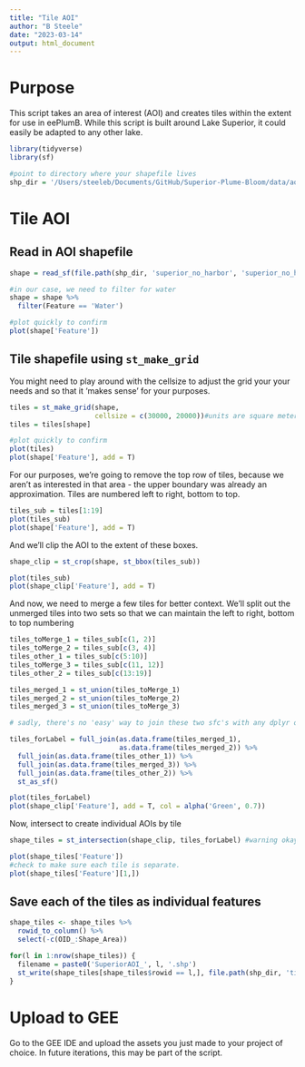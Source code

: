 ```yaml
---
title: "Tile AOI"
author: "B Steele"
date: "2023-03-14"
output: html_document
---
```


# Purpose

This script takes an area of interest (AOI) and creates tiles within the extent for use in eePlumB. While this script is built around Lake Superior, it could easily be adapted to any other lake.

```r
library(tidyverse)
library(sf)

#point to directory where your shapefile lives
shp_dir = '/Users/steeleb/Documents/GitHub/Superior-Plume-Bloom/data/aoi/'
```

# Tile AOI

## Read in AOI shapefile

```r
shape = read_sf(file.path(shp_dir, 'superior_no_harbor', 'superior_no_harbor.shp'))

#in our case, we need to filter for water
shape = shape %>% 
  filter(Feature == 'Water')

#plot quickly to confirm
plot(shape['Feature'])
```

## Tile shapefile using `st_make_grid`

You might need to play around with the cellsize to adjust the grid your your needs and so that it 'makes sense' for your purposes.

```r
tiles = st_make_grid(shape,
                     cellsize = c(30000, 20000))#units are square meters for Superior
tiles = tiles[shape]

#plot quickly to confirm
plot(tiles)
plot(shape['Feature'], add = T)
```

For our purposes, we're going to remove the top row of tiles, because we aren't as interested in that area - the upper boundary was already an approximation. Tiles are numbered left to right, bottom to top.

```r
tiles_sub = tiles[1:19]
plot(tiles_sub)
plot(shape['Feature'], add = T)
```

And we'll clip the AOI to the extent of these boxes.

```r
shape_clip = st_crop(shape, st_bbox(tiles_sub))

plot(tiles_sub)
plot(shape_clip['Feature'], add = T)
```

And now, we need to merge a few tiles for better context. We'll split out the unmerged tiles into two sets so that we can maintain the left to right, bottom to top numbering

```r
tiles_toMerge_1 = tiles_sub[c(1, 2)]
tiles_toMerge_2 = tiles_sub[c(3, 4)]
tiles_other_1 = tiles_sub[c(5:10)]
tiles_toMerge_3 = tiles_sub[c(11, 12)]
tiles_other_2 = tiles_sub[c(13:19)]

tiles_merged_1 = st_union(tiles_toMerge_1) 
tiles_merged_2 = st_union(tiles_toMerge_2) 
tiles_merged_3 = st_union(tiles_toMerge_3) 

# sadly, there's no 'easy' way to join these two sfc's with any dplyr or sf method that I can find, so we'll convert to a data frame, join, then convert back to sf

tiles_forLabel = full_join(as.data.frame(tiles_merged_1),
                           as.data.frame(tiles_merged_2)) %>% 
  full_join(as.data.frame(tiles_other_1)) %>% 
  full_join(as.data.frame(tiles_merged_3)) %>% 
  full_join(as.data.frame(tiles_other_2)) %>% 
  st_as_sf() 

plot(tiles_forLabel)
plot(shape_clip['Feature'], add = T, col = alpha('Green', 0.7))
```

Now, intersect to create individual AOIs by tile

```r
shape_tiles = st_intersection(shape_clip, tiles_forLabel) #warning okay

plot(shape_tiles['Feature'])
#check to make sure each tile is separate.
plot(shape_tiles['Feature'][1,])
```

## Save each of the tiles as individual features

```r
shape_tiles <- shape_tiles %>% 
  rowid_to_column() %>% 
  select(-c(OID_:Shape_Area))

for(l in 1:nrow(shape_tiles)) {
  filename = paste0('SuperiorAOI_', l, '.shp')
  st_write(shape_tiles[shape_tiles$rowid == l,], file.path(shp_dir, 'tiledAOI', filename))
}
```

# Upload to GEE

Go to the GEE IDE and upload the assets you just made to your project of choice. In future iterations, this may be part of the script.
